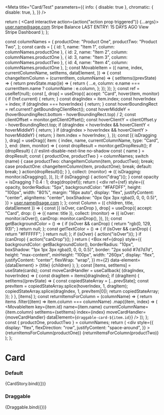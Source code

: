 
<Meta
  title="Card/Test"
  parameters={{
    info: { disable: true },
    chromatic: {
      disable: true,
    },
  }}
/>

  return (
    <Card interactive action={action("action prop triggered")} {...args}>
      <CardRow>
        <CardColumn align="left">
          <Heading title="Stripe - [account name]" divider={false} />
          <Typography variant="h5">user.name@sage.com</Typography>
        </CardColumn>
        <CardColumn align="right">
          <Icon type="image" />
        </CardColumn>
      </CardRow>
      <CardRow>
        <CardColumn>
          <Typography variant="h5" weight="bold">
            Stripe Balance
          </Typography>
          <Heading title="£ 0.00" divider={false} />
          <Typography fontSize="12px">LAST ENTRY: 15 DAYS AGO</Typography>
        </CardColumn>
      </CardRow>
      <CardFooter>
        <CardColumn>
          <Link icon="link" href="https://carbon.sage.com/">
            View Stripe Dashboard
          </Link>
        </CardColumn>
      </CardFooter>
    </Card>
  );
};

  const columnNames = {
    productOne: "Product One",
    productTwo: "Product Two",
  };
  const cards = [
    { id: 1, name: "Item 1", column: columnNames.productOne },
    { id: 2, name: "Item 2", column: columnNames.productOne },
    { id: 3, name: "Item 3", column: columnNames.productTwo },
    { id: 4, name: "Item 4", column: columnNames.productOne },
  ];
  const MovableItem = ({
    name,
    index,
    currentColumnName,
    setItems,
    dataElement,
  }) => {
    const changeItemColumn = (currentItem, columnName) => {
      setItems((prevState) => {
        return prevState.map((e) => {
          return {
            ...e,
            column: e.name === currentItem.name ? columnName : e.column,
          };
        });
      });
    };
    const ref = useRef(null);
    const [, drop] = useDrop({
      accept: "Card",
      hover(item, monitor) {
        if (!ref.current) {
          return;
        }
        const dragIndex = item.index;
        const hoverIndex = index;
        if (dragIndex === hoverIndex) {
          return;
        }
        const hoverBoundingRect = ref.current?.getBoundingClientRect();
        const hoverMiddleY =
          (hoverBoundingRect.bottom - hoverBoundingRect.top) / 2;
        const clientOffset = monitor.getClientOffset();
        const hoverClientY = clientOffset.y - hoverBoundingRect.top;
        if (dragIndex < hoverIndex && hoverClientY < hoverMiddleY) {
          return;
        }
        if (dragIndex > hoverIndex && hoverClientY > hoverMiddleY) {
          return;
        }
        item.index = hoverIndex;
      },
    });
    const [{ isDragging }, drag] = useDrag({
      item: {
        index,
        name,
        currentColumnName,
        type: "Card",
      },
      end: (item, monitor) => {
        const dropResult = monitor.getDropResult();
        if (dropResult) {
          // eslint-disable-next-line no-shadow
          const { name } = dropResult;
          const { productOne, productTwo } = columnNames;
          switch (name) {
            case productTwo:
              changeItemColumn(item, productTwo);
              break;
            case productOne:
              changeItemColumn(item, productOne);
              break;
            default:
              break;
          }
          action(dropResult)();
        }
      },
      collect: (monitor) => ({
        isDragging: monitor.isDragging(),
      }),
    });
    if (isDragging) {
      action("drag")();
    }
    const opacity = isDragging ? 0.4 : 1;
    drag(drop(ref));
    return (
      <div
        ref={ref}
        style={{
          opacity,
          borderRadius: "5px",
          backgroundColor: "#FAFDFF",
          height: "100px",
          width: "80%",
          margin: "16px auto",
          display: "flex",
          justifyContent: "center",
          alignItems: "center",
          boxShadow: "0px 0px 3px rgba(0, 0, 0, 0.5)",
        }}
      >
        <Card id={name} draggable data-element={dataElement}>
          <CardRow>
            <CardColumn align="left">
              <Heading title={name} divider={false} />
              <Typography>user.name@sage.com</Typography>
            </CardColumn>
            <CardColumn align="right">
              <Icon type="image" />
            </CardColumn>
          </CardRow>
        </Card>
      </div>
    );
  };
  const Column = ({ children, title, dataElement }) => {
    const [{ isOver, canDrop }, drop] = useDrop({
      accept: "Card",
      drop: () => ({ name: title }),
      collect: (monitor) => ({
        isOver: monitor.isOver(),
        canDrop: monitor.canDrop(),
      }),
    });
    const getBackgroundColor = () => {
      if (isOver && canDrop) {
        return "rgb(0, 129, 93)";
      }
      return null;
    };
    const getTextColor = () => {
      if (isOver && canDrop) {
        return "#FFFFFF";
      }
      return null;
    };
    if (isOver) {
      action("isOver")();
    }
    if (canDrop) {
      action("canDrop")();
    }
    return (
      <Box
        ref={drop}
        style={{
          backgroundColor: getBackgroundColor(),
          borderRadius: "10px",
          boxShadow: "1px 1px 3px rgba(0, 0, 0, 0.5)",
          border: "2px solid #7d7d7d",
          height: "max-content",
          minHeight: "100px",
          width: "260px",
          display: "flex",
          justifyContent: "center",
          flexWrap: "wrap",
        }}
        m={2}
        data-element={dataElement}
      >
        <Typography variant="p" color={getTextColor()}>
          {title}
        </Typography>
        {children}
      </Box>
    );
  };
  const [items, setItems] = useState(cards);
  const moveCardHandler = useCallback(
    (dragIndex, hoverIndex) => {
      const dragItem = items[dragIndex];
      if (dragItem) {
        setItems((prevState) => {
          const copiedStateArray = [...prevState];
          const prevItem = copiedStateArray.splice(hoverIndex, 1, dragItem);
          copiedStateArray.splice(dragIndex, 1, prevItem[0]);
          return copiedStateArray;
        });
      }
    },
    [items]
  );
  const returnItemsForColumn = (columnName) => {
    return items
      .filter((item) => item.column === columnName)
      .map((item, index) => (
        <MovableItem
          key={item.id}
          name={item.name}
          currentColumnName={item.column}
          setItems={setItems}
          index={index}
          moveCardHandler={moveCardHandler}
          dataElement={`draggable-card-${item.id}`}
        />
      ));
  };
  const { productOne, productTwo } = columnNames;
  return (
    <Box width="700px" height="450px">
      <div
        style={{
          display: "flex",
          flexDirection: "row",
          justifyContent: "space-around",
        }}
      >
        <DndProvider backend={Backend}>
          <Column dataElement="draggable-container-1" title={productOne}>
            {returnItemsForColumn(productOne)}
          </Column>
          <Column dataElement="draggable-container-2" title={productTwo}>
            {returnItemsForColumn(productTwo)}
          </Column>
        </DndProvider>
      </div>
    </Box>
  );
};

# Card

### Default

<Canvas>
  <Story name="default">{CardStory.bind({})}</Story>
</Canvas>

### Draggable

<Canvas>
  <Story name="draggable" args={{ draggable: false }}>
    {Draggable.bind({})}
  </Story>
</Canvas>
